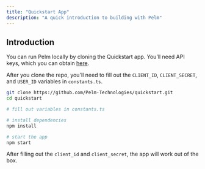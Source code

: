 ```yaml
---
title: "Quickstart App"
description: "A quick introduction to building with Pelm"
---
```


## Introduction

You can run Pelm locally by cloning the Quickstart app. You’ll need API keys, which you can obtain [here](https://www.pelm.com/register).

After you clone the repo, you'll need to fill out the `CLIENT_ID`, `CLIENT_SECRET`, and `USER_ID` variables in `constants.ts`.

```bash Terminal
git clone https://github.com/Pelm-Technologies/quickstart.git
cd quickstart

# fill out variables in constants.ts

# install dependencies
npm install

# start the app
npm start
```

After filling out the `client_id` and `client_secret`, the app will work out of the box.
